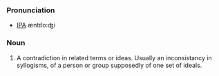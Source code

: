 ===Pronunciation===
*[[IPA]] æntɪlo:ʤi

===Noun===
# A contradiction in related terms or ideas. Usually an inconsistancy in syllogisms, of a person or group supposedly of one set of ideals.